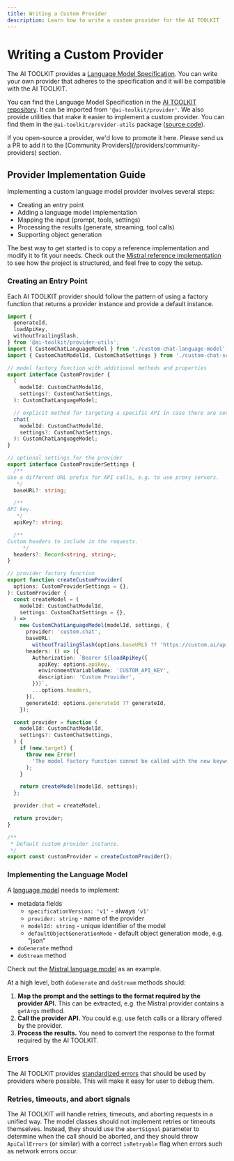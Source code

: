 ```yaml
---
title: Writing a Custom Provider
description: Learn how to write a custom provider for the AI TOOLKIT
---
```


# Writing a Custom Provider

The AI TOOLKIT provides a [Language Model Specification](https://github.com/khulnasoft/ai/tree/main/packages/provider/src/language-model/v1).
You can write your own provider that adheres to the specification and it will be compatible with the AI TOOLKIT.

You can find the Language Model Specification in the [AI TOOLKIT repository](https://github.com/khulnasoft/ai/tree/main/packages/provider/src/language-model/v1).
It can be imported from `'@ai-toolkit/provider'`. We also provide utilities that make it easier to implement a custom provider. You can find them in the `@ai-toolkit/provider-utils` package ([source code](https://github.com/khulnasoft/ai/tree/main/packages/provider-utils)).

<Note>
  If you open-source a provider, we'd love to promote it here. Please send us a
  PR to add it to the [Community Providers](/providers/community-providers)
  section.
</Note>

## Provider Implementation Guide

Implementing a custom language model provider involves several steps:

- Creating an entry point
- Adding a language model implementation
- Mapping the input (prompt, tools, settings)
- Processing the results (generate, streaming, tool calls)
- Supporting object generation

The best way to get started is to copy a reference implementation and modify it to fit your needs.
Check out the [Mistral reference implementation](https://github.com/khulnasoft/ai/tree/main/packages/mistral)
to see how the project is structured, and feel free to copy the setup.

### Creating an Entry Point

Each AI TOOLKIT provider should follow the pattern of using a factory function that returns a provider instance
and provide a default instance.

```ts filename="custom-provider.ts"
import {
  generateId,
  loadApiKey,
  withoutTrailingSlash,
} from '@ai-toolkit/provider-utils';
import { CustomChatLanguageModel } from './custom-chat-language-model';
import { CustomChatModelId, CustomChatSettings } from './custom-chat-settings';

// model factory function with additional methods and properties
export interface CustomProvider {
  (
    modelId: CustomChatModelId,
    settings?: CustomChatSettings,
  ): CustomChatLanguageModel;

  // explicit method for targeting a specific API in case there are several
  chat(
    modelId: CustomChatModelId,
    settings?: CustomChatSettings,
  ): CustomChatLanguageModel;
}

// optional settings for the provider
export interface CustomProviderSettings {
  /**
Use a different URL prefix for API calls, e.g. to use proxy servers.
   */
  baseURL?: string;

  /**
API key.
   */
  apiKey?: string;

  /**
Custom headers to include in the requests.
     */
  headers?: Record<string, string>;
}

// provider factory function
export function createCustomProvider(
  options: CustomProviderSettings = {},
): CustomProvider {
  const createModel = (
    modelId: CustomChatModelId,
    settings: CustomChatSettings = {},
  ) =>
    new CustomChatLanguageModel(modelId, settings, {
      provider: 'custom.chat',
      baseURL:
        withoutTrailingSlash(options.baseURL) ?? 'https://custom.ai/api/v1',
      headers: () => ({
        Authorization: `Bearer ${loadApiKey({
          apiKey: options.apiKey,
          environmentVariableName: 'CUSTOM_API_KEY',
          description: 'Custom Provider',
        })}`,
        ...options.headers,
      }),
      generateId: options.generateId ?? generateId,
    });

  const provider = function (
    modelId: CustomChatModelId,
    settings?: CustomChatSettings,
  ) {
    if (new.target) {
      throw new Error(
        'The model factory function cannot be called with the new keyword.',
      );
    }

    return createModel(modelId, settings);
  };

  provider.chat = createModel;

  return provider;
}

/**
 * Default custom provider instance.
 */
export const customProvider = createCustomProvider();
```

### Implementing the Language Model

A [language model](https://github.com/khulnasoft/ai/blob/main/packages/provider/src/language-model/v1/language-model-v1.ts) needs to implement:

- metadata fields
  - `specificationVersion: 'v1'` - always `'v1'`
  - `provider: string` - name of the provider
  - `modelId: string` - unique identifier of the model
  - `defaultObjectGenerationMode` - default object generation mode, e.g. "json"
- `doGenerate` method
- `doStream` method

Check out the [Mistral language model](https://github.com/khulnasoft/ai/blob/main/packages/mistral/src/mistral-chat-language-model.ts) as an example.

At a high level, both `doGenerate` and `doStream` methods should:

1. **Map the prompt and the settings to the format required by the provider API.** This can be extracted, e.g. the Mistral provider contains a `getArgs` method.
2. **Call the provider API.** You could e.g. use fetch calls or a library offered by the provider.
3. **Process the results.** You need to convert the response to the format required by the AI TOOLKIT.

### Errors

The AI TOOLKIT provides [standardized errors](https://github.com/khulnasoft/ai/tree/main/packages/provider/src/errors) that should be used by providers where possible. This will make it easy for user to debug them.

### Retries, timeouts, and abort signals

The AI TOOLKIT will handle retries, timeouts, and aborting requests in a unified way. The model classes should not implement retries or timeouts themselves. Instead, they should use the `abortSignal` parameter to determine when the call should be aborted, and they should throw `ApiCallErrors` (or similar) with a correct `isRetryable` flag when errors such as network errors occur.
